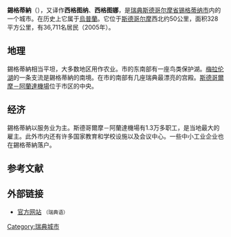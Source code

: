 {{Infobox settlement
|official_name          = Sigtuna
|image_skyline          = Stora gatan i Sigtuna nr 1.jpg
|image_caption          = 
|image_shield           = Sigtuna vapen.svg
|pushpin_map            = Sweden
|pushpin_label_position = 
|subdivision_type       = 国家
|subdivision_name       = 瑞典
|subdivision_type3      = 市
|subdivision_name3      = [[锡格蒂纳市|锡格蒂纳市]]
|subdivision_type2      = 省
|subdivision_name2      = [[斯德哥尔摩省|斯德哥尔摩省]]
|area_footnotes         = <ref name=scb>{{cite web |url=http://www.scb.se/Statistik/MI/MI0810/2010A01/Tatorternami0810tab1_4.xls |title=Tätorternas landareal, folkmängd och invånare per km<sup>2</sup> 2005 och 2010 |date=14 December 2011 |publisher=[[Statistics_Sweden|Statistics Sweden]] |language=sv |archive-url=https://www.webcitation.org/64arqC15e?url=http://www.scb.se/Statistik/MI/MI0810/2010A01/Tatorternami0810tab1_4.xls |archive-date=10 January 2012 |url-status=live |access-date=10 January 2012 }}</ref>
|area_total_km2         = 4.57
|population_as_of       =  2010年12月31日
|population_footnotes   = <ref name=scb />
|population_total       = 8,444 <!-- This is the official figure from Statistics Sweden (Statistiska centralbyrån). -->
|population_density_km2 = 1849
|timezone               = [[欧洲中部时间|CET]]
|utc_offset             = +1
|timezone_DST           = CEST
|utc_offset_DST         = +2
|coordinates            = {{coord|59|37|N|17|43|E|region:SE|display=inline,title}}
|website                = [http://destinationsigtuna.se/en/ Official website]
}}
'''錫格蒂納'''（{{lang|sv|Sigtuna}}），又译作'''西格图纳'''、'''西格图娜'''，是[[瑞典|瑞典]][[斯德哥尔摩省|斯德哥尔摩省]][[锡格蒂纳市|锡格蒂纳市]]内的一个城市。在历史上它属于[[烏普蘭|烏普蘭]]。它位于[[斯德哥尔摩|斯德哥尔摩]]西北约50公里，面积328平方公里，有36,711名居民（2005年）。

==地理==
錫格蒂納相当平坦，大多数地区用作农业。市的东南部有一座鸟类保护湖。[[梅拉伦湖|梅拉伦湖]]的一条支流是錫格蒂納的南境。在市的南部有几座瑞典最漂亮的宫殿。[[斯德哥爾摩－阿蘭達機場|斯德哥爾摩－阿蘭達機場]]位于市区的中央。

==经济==
錫格蒂納以服务业为主。斯德哥爾摩－阿蘭達機場有1.3万多职工，是当地最大的雇主。此外市内还有许多国家教育和学校设施以及会议中心。一些中小工业企业也在錫格蒂納落户。

==参考文献==
{{reflist}}
==外部链接==
{{Commonscat|Sigtuna|錫格蒂納}}
* [http://www.sigtuna.se/ 官方网站] {{Wayback|url=http://www.sigtuna.se/ |date=20160417153938 }}<small>（瑞典语）</small>

{{Authority control}}
{{DEFAULTSORT:sigtuna}}
[[Category:瑞典城市|Category:瑞典城市]]
